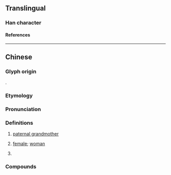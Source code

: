 {{character info/new}}
==Translingual==

===Han character===
{{Han char|rn=38|rad=女|as=11|sn=14|four=|canj=VIDD|ids=⿰女麻}}

====References====
{{Han ref|kx=0270.311|hdz=80018.130|uh=5AF2}}

----

==Chinese==
{{zh-forms}}

===Glyph origin===
{{Han compound|女|麻|ls=psc|c1=s|c2=p|t1=woman}}.

===Etymology===
{{rfe|zh}}

===Pronunciation===
{{zh-pron
|c=maa4
|h=pfs=mà;gd=ma2
|cat=n,h:suf
}}

===Definitions===
{{zh-hanzi}}

# {{lb|zh|Cantonese}} [[paternal grandmother]]
# {{lb|zh|Hakka}} [[female]]; [[woman]]
# {{lb|zh|Hakka}} {{n-g|Suffix for nouns.}}

===Compounds===
{{zh-der|嫲嫲|阿嫲|太嫲|刀嫲|勺嫲|息嫲|杓嫲|泥嫲|牛嫲|狗嫲|痴嫲|笠嫲|糟嫲|羊嫲|舌嫲|薑嫲|蝨嫲|車嫲|酵嫲|鴨嫲|伯勞嫲|倒頭嫲|呱喇嫲|大坵嫲|大夫嫲|學老嫲|巴掌嫲|拳頭嫲|狗嫲蛇|糟嫲肉|老猴嫲|老貨嫲|賺食嫲|鴨嫲蹄|抽豬嫲子|赤腳嫲踏}}